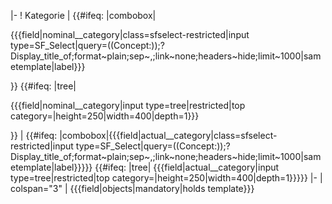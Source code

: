 <includeonly>|-
! {{{name_in_form}}} Kategorie
<!-- NOMINAL CATEGORY:SFS Combobox-->
| {{#ifeq: {{{category_input_type|tree}}}|combobox| <div class='sfselect-restricted'><nowiki>{{{field|</nowiki>nominal_{{{template_parameter}}}_category<nowiki>|class=sfselect-restricted|input type=SF_Select|query=((Concept:</nowiki>{{{concept|LIMS/Object/Category}}}<nowiki>));?Display_title_of;format~plain;sep~,;link~none;headers~hide;limit~1000|sametemplate|label}}}</nowiki></div>}}<!-- 
NOMINAL CATEGORY:Tree-->{{#ifeq: {{{category_input_type|tree}}}|tree|
<div class='sfselect-restricted'><nowiki>{{{field|</nowiki>nominal_{{{template_parameter}}}_category<nowiki>|input type=tree|restricted|top category=</nowiki>{{{category|Object}}}<nowiki>|height=250|width=400|depth=1}}}</nowiki></div>}}
<!-- ACTUAL CATEGORY:SFS Combobox-->
| {{#ifeq: {{{category_input_type|tree}}}|combobox|<nowiki>{{{field|</nowiki>actual_{{{template_parameter}}}_category<nowiki>|class=sfselect-restricted|input type=SF_Select|query=((Concept:</nowiki>{{{concept|LIMS/Object/Category}}}<nowiki>));?Display_title_of;format~plain;sep~,;link~none;headers~hide;limit~1000|sametemplate|label}}}</nowiki>}}<!-- 
ACTUAL CATEGORY:Tree-->{{#ifeq: {{{category_input_type|tree}}}|tree|
<nowiki>{{{field|</nowiki>actual_{{{template_parameter}}}_category<nowiki>|input type=tree|restricted|top category=</nowiki>{{{category|Object}}}<nowiki>|height=250|width=400|depth=1}}}</nowiki>}}
{{LabProcess/Step/Form/Param/Multi/SectionHeader |label=Objektauswahl}}
|-
| colspan="3" | <nowiki>{{{field|objects|mandatory|holds template}}}</nowiki></includeonly>
